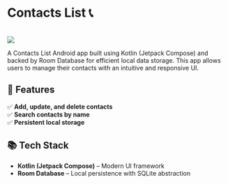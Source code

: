 # **Contacts List 📞**

<br />

<div style={{ display: "flex", gap: "10px" }}>
  <a href="https://github.com/izanhuang/ContactsList" target="_blank">
    <img src="https://img.shields.io/badge/GitHub-blue?logo=github" />
  </a>
</div>

A Contacts List Android app built using Kotlin (Jetpack Compose) and backed by Room Database for efficient local data storage. This app allows users to manage their contacts with an intuitive and responsive UI.

## **🔧 Features**

✅ **Add, update, and delete contacts**  
✅ **Search contacts by name**  
✅ **Persistent local storage**

## **📚 Tech Stack**

- **Kotlin (Jetpack Compose)** – Modern UI framework
- **Room Database** – Local persistence with SQLite abstraction
